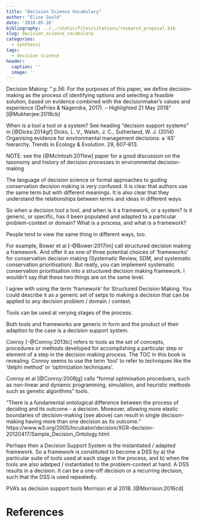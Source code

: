```yaml
---
title: "Decision Science Vocabulary"
author: "Elise Gould"
date: '2018-05-16'
bibliography: ../../static/files/citations/research_proposal.bib
slug: decision_science_vocabulary
categories: 
  - synthesis
tags: 
  - decision science
header:
  caption: ''
  image: ''
---
```


Decision Making: " p.56: For the purposes of this paper, we define decision-making as the process of identifying options and selecting a feasible solution, based on evidence combined with the decisionmaker’s values and experience (DeFries & Nagendra, 2017).  -- Highlighted 21 May 2018" [@Mukherjee:2018cb]

When is a tool a tool or a system? See heading "decision support systems" in [@Dicks:2014gf] Dicks, L. V., Walsh, J. C., Sutherland, W. J. (2014) Organising evidence for environmental management decisions: a ‘4S’ hierarchy. Trends in Ecology & Evolution. 29, 607–613.

NOTE: see the [@McIntosh:2011ew] paper for a good discussion on the taxonomy and history of decision processes in environmental decision-making

The language of decision science or formal approaches to guding conservation decision making is very confused. It is clear that authors use the same term but with different meanings. It is also clear that they understand the relationships between terms and ideas in different ways.

So when a decision tool a tool, and when is it a framework, or a system? Is it generic, or specific, has it been populated and adapted to a particular problem-context or domain? What is a process, and what is a framework?

People tend to view the same thing in different ways, too.

For example, Bower et al [-@Bower:2017im] call structured decision making a framework. And offer it as one of three potential choices of 'frameworks' for conservation decision making (Systematic Review, SDM, and systematic conservation prioritisation). But really, you can implement systematic conservation prioritisation into a structured decision making framework. I wouldn't say that these two things are on the same level.


I agree with using the term 'framework' for Structured Decision Making. You could describe it as a generic set of setps to making a decision that can be applied to any decision problem / domain / context.

Tools can be used at verying stages of the process.

Both tools and frameworks are generic in form and the product of their adaption to the case is a decision support system.

Conroy [-@Conroy:2013tc] refers to tools as the set of concepts, procedures or methods developed for accomplishing a particular step or element of a step in the decision making process. The TOC in this book is revealing. Conroy seems to use the term 'tool' to refer to techniques like the 'delphi method' or 'optimization techniques'.

Conroy et al [@Conroy:2008jg] calls "formal optimisation proceduers, such as non-linear and dynamic programming, simulation, and heuristic methods such as genetic algorithms" tools.

"There is a fundamental ontological difference between the process of deciding and its outcome - a decision. Moreover, allowing more elastic boundaries of decision-making (see above) can result in single decision-making having more than one decision as its outcome." https://www.w3.org/2005/Incubator/decision/XGR-decision-20120417/Sample_Decision_Ontology.html

Perhaps then a Decision Support System is the instantiated / adapted framework. So a framework is constituted to become a DSS by a) the particular suite of tools used at each stage in the process, and b) when the tools are also adatped / instantiated to the problem-context at hand. A DSS results in a decision. It can be a one-off decision or a recurring decision, such that the DSS is used repeatedly.

PVA's as decision support tools Morrison et al 2018. [@Morrison:2016cd]

# References
